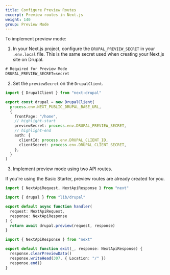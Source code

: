 ```yaml
---
title: Configure Preview Routes
excerpt: Preview routes in Next.js
weight: 140
group: Preview Mode
---
```


To implement preview mode:

1. In your Next.js project, configure the `DRUPAL_PREVIEW_SECRET` in your `.env.local` file. This is the same secret used when creating your Next.js site on Drupal.

```txt title=.env.local
# Required for Preview Mode
DRUPAL_PREVIEW_SECRET=secret
```

2. Set the `previewSecret` on the `DrupalClient`.

```ts title=lib/drupal.ts
import { DrupalClient } from "next-drupal"

export const drupal = new DrupalClient(
  process.env.NEXT_PUBLIC_DRUPAL_BASE_URL,
  {
    frontPage: "/home",
    // highlight-start
    previewSecret: process.env.DRUPAL_PREVIEW_SECRET,
    // highlight-end
    auth: {
      clientId: process.env.DRUPAL_CLIENT_ID,
      clientSecret: process.env.DRUPAL_CLIENT_SECRET,
    },
  }
)
```

3. Implement preview mode using two API routes.

<Callout>

If you're using the Basic Starter, preview routes are already created for you.

</Callout>

```ts title=pages/api/preview.ts
import { NextApiRequest, NextApiResponse } from "next"

import { drupal } from "lib/drupal"

export default async function handler(
  request: NextApiRequest,
  response: NextApiResponse
) {
  return await drupal.preview(request, response)
}
```

```ts title=pages/api/exit-preview.ts
import { NextApiResponse } from "next"

export default function exit(_, response: NextApiResponse) {
  response.clearPreviewData()
  response.writeHead(307, { Location: "/" })
  response.end()
}
```
